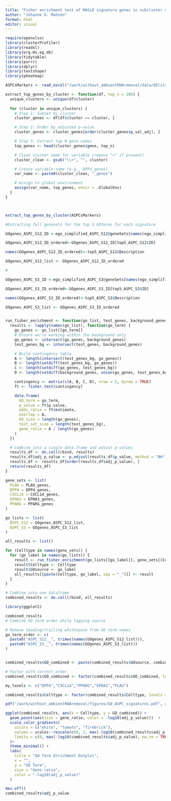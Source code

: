 ```yaml
---
title: "Fisher enrichment test of MASLD signature genes in subcluster markergenes, ASPCs"
author: "Johanne D. Madsen"
format: html
editor: visual
---
```


```r
require(openxlsx)
library(clusterProfiler)
library(readxl)
library(org.Hs.eg.db)
library(tidytable)
library(purrr)
library(dplyr)
library(textshape)
library(pheatmap)
```

```r

ASPCsMarkers <- read_excel("/work/without_ambientRNAremoval/data/DElists/ASPCsMarkers.xlsx")

extract_top_genes_by_cluster <- function(df, top_n = 200) {
  unique_clusters <- unique(df$cluster)
  
  for (cluster in unique_clusters) {
    # Step 1: Subset by cluster
    cluster_genes <- df[df$cluster == cluster, ]

    # Step 2: Order by adjusted p-value
    cluster_genes <- cluster_genes[order(cluster_genes$p_val_adj), ]

    # Step 3: Extract top N gene names
    top_genes <- head(cluster_genes$gene, top_n)

    # Clean cluster name for variable (remove "+" if present)
    cluster_clean <- gsub("\\+", "", cluster)

    # Create variable name (e.g., DPP4_genes)
    var_name <- paste0(cluster_clean, "_genes")

    # Assign to global environment
    assign(var_name, top_genes, envir = .GlobalEnv)
  }
}



extract_top_genes_by_cluster(ASPCsMarkers)

```

```r
#Extracting full genesets for the top 5 GOterms for each signature

GOgenes_ASPC_S12_ID <-ego_simplified_ASPC_S12@geneSets[names(ego_simplified_ASPC_S12@geneSets) %in% top5_ASPC_S12$ID]

GOgenes_ASPC_S12_ID_ordered<-GOgenes_ASPC_S12_ID[top5_ASPC_S12$ID]

names(GOgenes_ASPC_S12_ID_ordered)<-top5_ASPC_S12$Description

GOgenes_ASPC_S12_list <- GOgenes_ASPC_S12_ID_ordered

#

GOgenes_ASPC_S3_ID <-ego_simplified_ASPC_S3@geneSets[names(ego_simplified_ASPC_S3@geneSets) %in% top5_ASPC_S3$ID]

GOgenes_ASPC_S3_ID_ordered<-GOgenes_ASPC_S3_ID[top5_ASPC_S3$ID]

names(GOgenes_ASPC_S3_ID_ordered)<-top5_ASPC_S3$Description

GOgenes_ASPC_S3_list <- GOgenes_ASPC_S3_ID_ordered



```

```r
run_fisher_enrichment <- function(go_list, test_genes, background_genes) {
  results <- lapply(names(go_list), function(go_term) {
    go_genes <- go_list[[go_term]]
    # Ensure we're working within the background only
    go_genes <- intersect(go_genes, background_genes)
    test_genes_bg <- intersect(test_genes, background_genes)

    # Build contingency table
    A <- length(intersect(test_genes_bg, go_genes))
    B <- length(setdiff(test_genes_bg, go_genes))
    C <- length(setdiff(go_genes, test_genes_bg))
    D <- length(setdiff(background_genes, union(go_genes, test_genes_bg)))

    contingency <- matrix(c(A, B, C, D), nrow = 2, byrow = TRUE)
    ft <- fisher.test(contingency)

    data.frame(
      GO_term = go_term,
      p_value = ft$p.value,
      odds_ratio = ft$estimate,
      overlap = A,
      GO_size = length(go_genes),
      test_set_size = length(test_genes_bg),
      gene_ratio = A / length(go_genes)
    )
  })

  # Combine into a single data.frame and adjust p-values
  results_df <- do.call(rbind, results)
  results_df$adj_p_value <- p.adjust(results_df$p_value, method = "BH")
  results_df <- results_df[order(results_df$adj_p_value), ]
  return(results_df)
}

```

```r
gene_sets <- list(
  PLAU = PLAU_genes,
  DPP4 = DPP4_genes,
  CXCL14 = CXCL14_genes,
  EPHA3 = EPHA3_genes,
  PPARG = PPARG_genes
)

go_lists <- list(
  ASPC_S12 = GOgenes_ASPC_S12_list,
  ASPC_S3 = GOgenes_ASPC_S3_list
)

```

```r
all_results <- list()

for (Celltype in names(gene_sets)) {
  for (go_label in names(go_lists)) {
    result <- run_fisher_enrichment(go_lists[[go_label]], gene_sets[[Celltype]], background_list_ASPCs)
    result$Celltype <- Celltype
    result$GOsource <- go_label
    all_results[[paste(Celltype, go_label, sep = "_")]] <- result
  }
}

# Combine into one dataframe
combined_results <- do.call(rbind, all_results)

```

```r
library(ggplot2)

combined_results
# Combine GO term order while tagging source

# Remove leading/trailing whitespace from GO term names
go_term_order <- c(
  paste0("ASPC_S12__", trimws(names(GOgenes_ASPC_S12_list))),
  paste0("ASPC_S3__", trimws(names(GOgenes_ASPC_S3_list)))
)


combined_results$GO_combined <- paste(combined_results$GOsource, combined_results$GO_term, sep = "__")

# Factor with correct order
combined_results$GO_combined <- factor(combined_results$GO_combined, levels = rev(go_term_order))

my_levels <- c("DPP4","CXCL14","PPARG","EPHA3","PLAU")

combined_results$Celltype <- factor(combined_results$Celltype, levels = my_levels)

pdf("/work/without_ambientRNAremoval/figures/GO_ASPC_signatures.pdf", width = 10, height=7)

ggplot(combined_results, aes(x = Celltype, y = GO_combined)) +
  geom_point(aes(size = gene_ratio, color = -log10(adj_p_value)))  +
  scale_color_gradientn(
    colors = c("white", "tomato", "firebrick"),
    values = scales::rescale(c(0, 2, max(-log10(combined_results$adj_p_value), na.rm = TRUE))),
    limits = c(0, max(-log10(combined_results$adj_p_value), na.rm = TRUE))
  )+
  theme_minimal() +
  labs(
    title = "GO Term Enrichment Dotplot",
    x = "",
    y = "GO Term",
    size = "Gene ratio",
    color = "-log10(adj_p_value)"
  )

dev.off()
combined_results$adj_p_value
```
